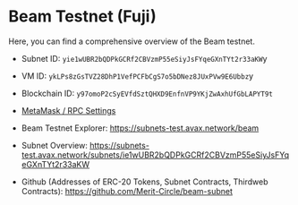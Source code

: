 # Beam Testnet (Fuji)

Here, you can find a comprehensive overview of the Beam testnet.

- Subnet ID:	`yie1wUBR2bQDPkGCRf2CBVzmP55eSiyJsFYqeGXnTYt2r33aKW`y
- VM ID:	`ykLPs8zGsTVZ28DhP1VefPCFbCgS7o5bDNez8JUxPVw9E6Ubbz`y
- Blockchain ID: `y97omoP2cSyEVfdSztQHXD9EnfnVP9YKjZwAxhUfGbLAPYT9t`

- [MetaMask / RPC Settings](/get-started/rpc#beam-testnet-fuji)
- Beam Testnet Explorer: https://subnets-test.avax.network/beam 
- Subnet Overview: https://subnets-test.avax.network/subnets/ie1wUBR2bQDPkGCRf2CBVzmP55eSiyJsFYqeGXnTYt2r33aKW
- Github (Addresses of ERC-20 Tokens, Subnet Contracts, Thirdweb Contracts): https://github.com/Merit-Circle/beam-subnet
